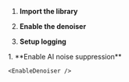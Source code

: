 
<PlatformWrapper platform="web">

1. **Import the library**
    <ImportLibrary />

1. **Enable the denoiser**

    <EnableDenoiser />

1. **Setup logging**

    <SetupLogging />
</PlatformWrapper>

<PlatformWrapper platform="android">
1. **Enable AI noise suppression**

    <EnableDenoiser />
</PlatformWrapper>
